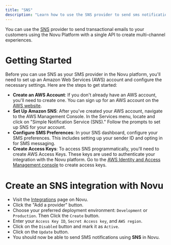 ```yaml
---
title: "SNS"
description: "Learn how to use the SNS provider to send sms notifications using Novu"
---
```


You can use the [SNS](https://aws.amazon.com/sns/) provider to send transactional emails to your customers using the Novu Platform with a single API to create multi-channel experiences.

# Getting Started

Before you can use SNS as your SMS provider in the Novu platform, you'll need to set up an Amazon Web Services (AWS) account and configure the necessary settings. Here are the steps to get started:

- **Create an AWS Account**: If you don't already have an AWS account, you'll need to create one. You can sign up for an AWS account on the [AWS website](https://aws.amazon.com/).
- **Set Up Amazon SNS**: After you've created your AWS account, navigate to the AWS Management Console. In the Services menu, locate and click on "Simple Notification Service (SNS)." Follow the prompts to set up SNS for your account.
- **Configure SMS Preferences**: In your SNS dashboard, configure your SMS preferences. This includes setting up your sender ID and opting in for SMS messaging.
- **Create Access Keys**: To access SNS programmatically, you'll need to create AWS Access Keys. These keys are used to authenticate your integration with the Novu platform. Go to the [AWS Identity and Access Management console](https://signin.aws.amazon.com/) to create access keys.

# Create an SNS integration with Novu

- Visit the [Integrations](https://web.novu.co/integrations?utm_campaign=docs-sms-sns) page on Novu.
- Click the "Add a provider" button.
- Choose your preferred deployment environment: `Development` or `Production`. Then Click the `Create` button.
- Enter your `Access Key ID`, `Secret Access key`, and `AWS region`.
- Click on the `Disabled` button and mark it as `Active`.
- Click on the `Update` button.
- You should now be able to send SMS notifications using **SNS** in Novu.
